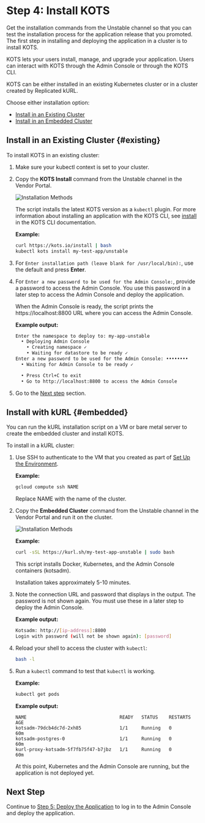 
# Step 4: Install KOTS

Get the installation commands from the Unstable channel so that you can test the installation process for the application release that you promoted. The first step in installing and deploying the application in a cluster is to install KOTS.

KOTS lets your users install, manage, and upgrade your application. Users can interact with KOTS through the Admin Console or through the KOTS CLI.

KOTS can be either installed in an existing Kubernetes cluster or in a cluster created by Replicated kURL.

Choose either installation option:
* [Install in an Existing Cluster](#existing)
* [Install in an Embedded Cluster](#embedded)

## Install in an Existing Cluster {#existing}

To install KOTS in an existing cluster:

1. Make sure your kubectl context is set to your cluster.

1. Copy the **KOTS Install** command from the Unstable channel in the Vendor Portal.

   ![Installation Methods](/images/guides/kots/installation-methods-existing.png)

   The script installs the latest KOTS version as a `kubectl` plugin. For more information about installing an application with the KOTS CLI, see [install](../reference/kots-cli-install/) in the KOTS CLI documentation.

   **Example:**

   ```bash
   curl https://kots.io/install | bash
   kubectl kots install my-test-app/unstable
   ```

1. For `Enter installation path (leave blank for /usr/local/bin):`, use the default and press **Enter**.

1. For `Enter a new password to be used for the Admin Console:`, provide a password to access the Admin Console. You use this password in a later step to access the Admin Console and deploy the application.

   When the Admin Console is ready, the script prints the https://localhost:8800 URL where you can access the Admin Console.

   **Example output:**

   ```bash
   Enter the namespace to deploy to: my-app-unstable
     • Deploying Admin Console
       • Creating namespace ✓
       • Waiting for datastore to be ready ✓
   Enter a new password to be used for the Admin Console: ••••••••
     • Waiting for Admin Console to be ready ✓

     • Press Ctrl+C to exit
     • Go to http://localhost:8800 to access the Admin Console
   ```

1. Go to the [Next step](#next-step) section.

## Install with kURL {#embedded}

You can run the kURL installation script on a VM or bare metal server to create the embedded cluster and install KOTS.

To install in a kURL cluster:

1. Use SSH to authenticate to the VM that you created as part of [Set Up the Environment](tutorial-ui-setup#set-up-the-environment).

   **Example:**

   ```bash
   gcloud compute ssh NAME
   ```

   Replace NAME with the name of the cluster.

1. Copy the **Embedded Cluster** command from the Unstable channel in the Vendor Portal and run it on the cluster.

   ![Installation Methods](/images/guides/kots/installation-methods-embedded.png)

   **Example:**

   ```bash
   curl -sSL https://kurl.sh/my-test-app-unstable | sudo bash
   ```

   This script installs Docker, Kubernetes, and the Admin Console containers (kotsadm).

   Installation takes approximately 5-10 minutes.

1. Note the connection URL and password that displays in the output. The password is not shown again. You must use these in a later step to deploy the Admin Console.

   **Example output:**

   ```bash
   Kotsadm: http://[ip-address]:8800
   Login with password (will not be shown again): [password]
   ```

1. Reload your shell to access the cluster with `kubectl`:

   ```bash
   bash -l
   ```

1. Run a `kubectl` command to test that `kubectl` is working.

   **Example:**

   ```bash
   kubectl get pods
   ```

   **Example output:**

   ```
   NAME                                  READY   STATUS    RESTARTS   AGE
   kotsadm-79dcb4dc7d-2xh85              1/1     Running   0          60m
   kotsadm-postgres-0                    1/1     Running   0          60m
   kurl-proxy-kotsadm-5f7fb75f47-b7jbz   1/1     Running   0          60m
   ```

   At this point, Kubernetes and the Admin Console are running, but the application is not deployed yet.

## Next Step

Continue to [Step 5: Deploy the Application](tutorial-ui-deploy-app) to log in to the Admin Console and deploy the application.
